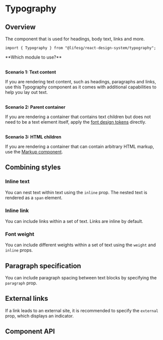 
<Meta of={TypographyStories} />

# Typography

## Overview

The component that is used for headings, body text, links and more.

```tsx
import { Typography } from "@lifesg/react-design-system/typography";
```

<Canvas of={TypographyStories.TypographySet} />

<DocInfo>
  **Which module to use?**<br /><br />

**Scenario 1: Text content**

If you are rendering text content, such as headings, paragraphs and links, use
this Typography component as it comes with additional capabilities to help you
lay out text.<br /><br />

**Scenario 2: Parent container**

If you are rendering a container that contains text children but does not need
to be a text element itself, apply the [font design
tokens](/docs/foundations-font-introduction--docs) directly.<br /><br />

**Scenario 3: HTML children**

If you are rendering a container that can contain arbitrary HTML markup, use the
[Markup component](/docs/general-markup--docs).

</DocInfo>

## Combining styles

### Inline text

You can nest text within text using the `inline` prop. The nested text is
rendered as a `span` element.

<Canvas of={TypographyStories.InlineText} />

### Inline link

You can include links within a set of text. Links are inline by default.

<Canvas of={TypographyStories.InlineLink} />

### Font weight

You can include different weights within a set of text using the `weight` and
`inline` props.

<Canvas of={TypographyStories.MixedFontWeights} />

## Paragraph specification

You can include paragraph spacing between text blocks by specifying the
`paragraph` prop.

<Canvas of={TypographyStories.Paragraphs} />

## External links

If a link leads to an external site, it is recommended to specify the `external`
prop, which displays an indicator.

<Canvas of={TypographyStories.ExternalLink} />

## Component API

<PropsTable />
